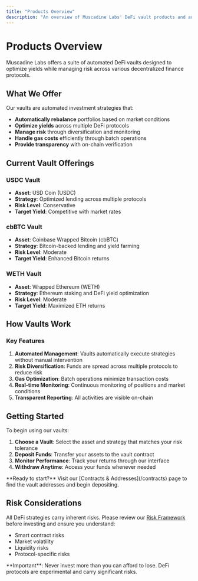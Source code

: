 ```yaml
---
title: "Products Overview"
description: "An overview of Muscadine Labs' DeFi vault products and automated yield strategies."
---
```


# Products Overview

Muscadine Labs offers a suite of automated DeFi vaults designed to optimize yields while managing risk across various decentralized finance protocols.

## What We Offer

Our vaults are automated investment strategies that:

- **Automatically rebalance** portfolios based on market conditions
- **Optimize yields** across multiple DeFi protocols
- **Manage risk** through diversification and monitoring
- **Handle gas costs** efficiently through batch operations
- **Provide transparency** with on-chain verification

## Current Vault Offerings

### USDC Vault
- **Asset**: USD Coin (USDC)
- **Strategy**: Optimized lending across multiple protocols
- **Risk Level**: Conservative
- **Target Yield**: Competitive with market rates

### cbBTC Vault
- **Asset**: Coinbase Wrapped Bitcoin (cbBTC)
- **Strategy**: Bitcoin-backed lending and yield farming
- **Risk Level**: Moderate
- **Target Yield**: Enhanced Bitcoin returns

### WETH Vault
- **Asset**: Wrapped Ethereum (WETH)
- **Strategy**: Ethereum staking and DeFi yield optimization
- **Risk Level**: Moderate
- **Target Yield**: Maximized ETH returns

## How Vaults Work

<Metric label="Performance Fee" value="1%" hint="Only charged on profits" />

<Metric label="Minimum Deposit" value="No minimum" hint="Start with any amount" />

<Metric label="Withdrawal" value="Instant" hint="No lock-up periods" />

### Key Features

1. **Automated Management**: Vaults automatically execute strategies without manual intervention
2. **Risk Diversification**: Funds are spread across multiple protocols to reduce risk
3. **Gas Optimization**: Batch operations minimize transaction costs
4. **Real-time Monitoring**: Continuous monitoring of positions and market conditions
5. **Transparent Reporting**: All activities are visible on-chain

## Getting Started

To begin using our vaults:

1. **Choose a Vault**: Select the asset and strategy that matches your risk tolerance
2. **Deposit Funds**: Transfer your assets to the vault contract
3. **Monitor Performance**: Track your returns through our interface
4. **Withdraw Anytime**: Access your funds whenever needed

<Callout type="success">
**Ready to start?** Visit our [Contracts & Addresses](/contracts) page to find the vault addresses and begin depositing.
</Callout>

## Risk Considerations

All DeFi strategies carry inherent risks. Please review our [Risk Framework](/risk) before investing and ensure you understand:

- Smart contract risks
- Market volatility
- Liquidity risks
- Protocol-specific risks

<Callout type="warning">
**Important**: Never invest more than you can afford to lose. DeFi protocols are experimental and carry significant risks.
</Callout>
